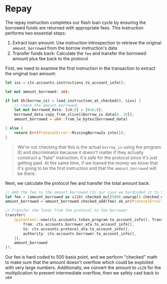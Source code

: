 # Repay

The repay instruction completes our flash loan cycle by ensuring the borrowed funds are returned with appropriate fees. This instruction performs two essential steps:
1. Extract loan amount: Use instruction introspection to retrieve the original `amount_borrowed` from the borrow instruction's data
2. Transfer funds back: Calculate the `fee` and transfer the borrowed amount plus fee back to the protocol

<ArticleSection name="Instruction Introspection" id="instruction-introspection" level="h2" />

First, we need to examine the first instruction in the transaction to extract the original loan amount:

```rust
let ixs = ctx.accounts.instructions.to_account_info();

let mut amount_borrowed: u64;

if let Ok(borrow_ix) = load_instruction_at_checked(0, &ixs) {
    // Check the amount borrowed:
    let mut borrowed_data: [u8;8] = [0u8;8];
    borrowed_data.copy_from_slice(&borrow_ix.data[8..16]);
    amount_borrowed = u64::from_le_bytes(borrowed_data)

} else {
    return Err(ProtocolError::MissingBorrowIx.into());
}
```

> We're not checking that this is the actual `borrow_ix` using the program ID and discriminator because it doesn't matter if they actually construct a "fake" instruction; it's safe for the protocol since it's just getting paid. At the same time, if we loaned the money we know that it's going to be the first instruction and that the `amount_borrowed` will be there.

<ArticleSection name="Transfer Funds" id="transfer-funds" level="h2" />

Next, we calculate the protocol fee and transfer the total amount back:

```rust
// Add the fee to the amount borrowed (In our case we hardcoded it to 500 basis point)
let fee = (amount_borrowed as u128).checked_mul(500).unwrap().checked_div(10_000).ok_or(ProtocolError::Overflow)? as u64;
amount_borrowed = amount_borrowed.checked_add(fee).ok_or(ProtocolError::Overflow)?;

// Transfer the funds from the protocol to the borrower
transfer(
    CpiContext::new(ctx.accounts.token_program.to_account_info(), Transfer {
        from: ctx.accounts.borrower_ata.to_account_info(),
        to: ctx.accounts.protocol_ata.to_account_info(),
        authority: ctx.accounts.borrower.to_account_info(),
    }), 
    amount_borrowed
)?;
```

Our fee is hard coded to 500 basis point, and we perform "checked" math to make sure that the amount doesn't overflow which could be exploited with very large numbers. Additionally, we convert the amount to `u128` for the multiplication to prevent intermediate overflow, then we safely cast back to `u64`